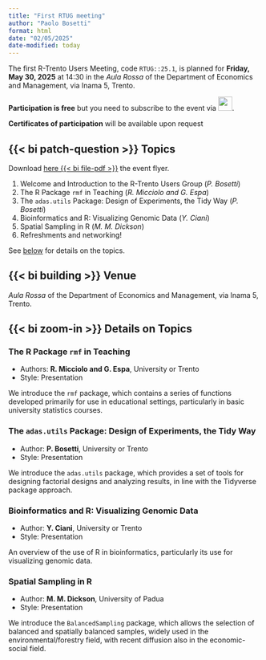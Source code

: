 ```yaml
---
title: "First RTUG meeting"
author: "Paolo Bosetti"
format: html
date: "02/05/2025"
date-modified: today
---
```



The first R-Trento Users Meeting, code `RTUG::25.1`, is planned for **Friday, May 30, 2025** at 14:30 in the *Aula Rossa* of the Department of Economics and Management, via Inama 5, Trento.

**Participation is free** but you need to subscribe to the event via [![](https://help.meetup.com/hc/theming_assets/01HZH3ZAT7AR9TR620NM18CDKN){height=2em}](https://www.meetup.com/r-trento-users-group/events/306973694/?eventOrigin=group_upcoming_events).

**Certificates of participation** will be available upon request 

## {{< bi patch-question >}} Topics

:::{.column-margin}
:::{.callout-note title="Event flyer"}
Download [here {{< bi file-pdf >}}](/images/flyer.pdf){target="_blank"} the event flyer.
:::
:::

1. Welcome and Introduction to the R-Trento Users Group (*P. Bosetti*)
2. The R Package `rmf` in Teaching (*R. Micciolo and G. Espa*)
3. The `adas.utils` Package: Design of Experiments, the Tidy Way (*P. Bosetti*)
4. Bioinformatics and R: Visualizing Genomic Data (*Y. Ciani*)
5. Spatial Sampling in R (*M. M. Dickson*)
6. Refreshments and networking!

See [below](#details-on-topics) for details on the topics.


## {{< bi building >}} Venue

*Aula Rossa* of the Department of Economics and Management, via Inama 5, Trento.

## {{< bi zoom-in >}} Details on Topics

### The R Package `rmf` in Teaching

* Authors: **R. Micciolo and G. Espa**, University or Trento
* Style: Presentation

We introduce the `rmf` package, which contains a series of functions developed primarily for use in educational settings, particularly in basic university statistics courses.

### The `adas.utils` Package: Design of Experiments, the Tidy Way

* Author: **P. Bosetti**, University or Trento
* Style: Presentation

We introduce the `adas.utils` package, which provides a set of tools for designing factorial designs and analyzing results, in line with the Tidyverse package approach.

### Bioinformatics and R: Visualizing Genomic Data

* Author: **Y. Ciani**, University or Trento
* Style: Presentation

An overview of the use of R in bioinformatics, particularly its use for visualizing genomic data.

### Spatial Sampling in R 

* Author: **M. M. Dickson**, University of Padua
* Style: Presentation

We introduce the `BalancedSampling` package, which allows the selection of balanced and spatially balanced samples, widely used in the environmental/forestry field, with recent diffusion also in the economic-social field.

